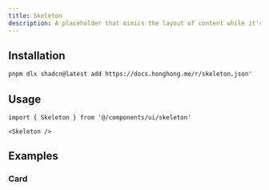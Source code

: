 ```yaml
---
title: Skeleton
description: A placeholder that mimics the layout of content while it's loading.
---
```


<ComponentPreview name='skeleton/skeleton' />

## Installation

```bash
pnpm dlx shadcn@latest add https://docs.honghong.me/r/skeleton.json"
```

## Usage

```tsx
import { Skeleton } from '@/components/ui/skeleton'
```

```tsx
<Skeleton />
```

## Examples

### Card

<ComponentPreview name='skeleton/card' />
